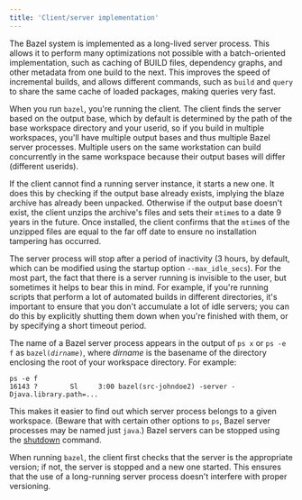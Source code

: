 ```yaml
---
title: 'Client/server implementation'
---
```




The Bazel system is implemented as a long-lived server process. This allows it
to perform many optimizations not possible with a batch-oriented implementation,
such as caching of BUILD files, dependency graphs, and other metadata from one
build to the next. This improves the speed of incremental builds, and allows
different commands, such as `build` and `query` to share the same cache of
loaded packages, making queries very fast.

When you run `bazel`, you're running the client. The client finds the server
based on the output base, which by default is determined by the path of the base
workspace directory and your userid, so if you build in multiple workspaces,
you'll have multiple output bases and thus multiple Bazel server processes.
Multiple users on the same workstation can build concurrently in the same
workspace because their output bases will differ (different userids).

If the client cannot find a running server instance, it starts a new one. It
does this by checking if the output base already exists, implying the blaze
archive has already been unpacked. Otherwise if the output base doesn't exist,
the client unzips the archive's files and sets their `mtime`s to a date 9 years
in the future. Once installed, the client confirms that the `mtime`s of the
unzipped files are equal to the far off date to ensure no installation tampering
has occurred.

The server process will stop after a period of inactivity (3 hours, by default,
which can be modified using the startup option `--max_idle_secs`). For the most
part, the fact that there is a server running is invisible to the user, but
sometimes it helps to bear this in mind. For example, if you're running scripts
that perform a lot of automated builds in different directories, it's important
to ensure that you don't accumulate a lot of idle servers; you can do this by
explicitly shutting them down when you're finished with them, or by specifying
a short timeout period.

The name of a Bazel server process appears in the output of `ps x` or `ps -e f`
as <code>bazel(<i>dirname</i>)</code>, where _dirname_ is the basename of the
directory enclosing the root of your workspace directory. For example:

```posix-terminal
ps -e f
16143 ?        Sl     3:00 bazel(src-johndoe2) -server -Djava.library.path=...
```

This makes it easier to find out which server process belongs to a given
workspace. (Beware that with certain other options to `ps`, Bazel server
processes may be named just `java`.) Bazel servers can be stopped using the
[shutdown](/docs/user-manual#shutdown) command.

When running `bazel`, the client first checks that the server is the appropriate
version; if not, the server is stopped and a new one started. This ensures that
the use of a long-running server process doesn't interfere with proper
versioning.
